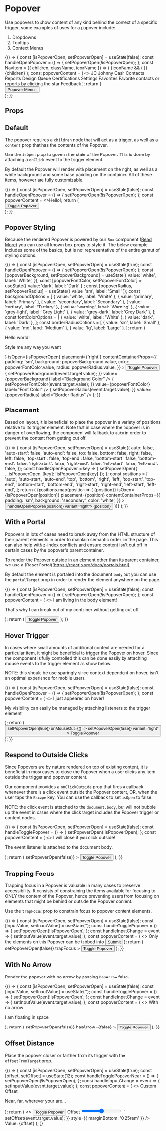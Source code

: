 
<Meta title="Components/Popover" component={Popover} />

# Popover

Use popovers to show content of any kind behind the context of a specific trigger, some examples
of uses for a popover include:

1. Dropdowns
2. Tooltips
3. Context Menus

<Canvas>
  <Story name="Demo">
    {() => {
      const [isPopoverOpen, setPopoverOpen] = useState(false);
      const handleOpenPopover = () => {
        setPopoverOpen(!isPopoverOpen);
      };
      const NavItem = ({ children, className, iconName }) => (
        <Box
          as="li"
          color="grey-500"
          style={{
            flexShrink: 0,
          }}
          className={className}
        >
          <Box direction="row" childGap="md" alignItems="center">
            {iconName && (
              <Box color="grey-300" fontSize="lg">
                <Icon className="nav-item-icon" name={iconName} />
              </Box>
            )}
            <Box style={{ fontWeight: 500 }}>{children}</Box>
          </Box>
        </Box>
      );
      const popoverContent = (
        <>
          <Box
            as="nav"
            fontSize="sm"
            className="main-nav"
            background="white"
            padding={{
              base: '3xl 0 0 0',
              desktop: '0',
            }}
            style={{
              flexShrink: 0,
            }}
          >
            <Box as="ul" childGap="xs" padding="md md sm md">
              <Box direction="row" childGap="sm" alignItems="center">
                <Box
                  fontSize="xs"
                  color="white"
                  radius="sm"
                  background="primary-light"
                  padding="2xs"
                >
                  JC
                </Box>
                <Box display="block" className="truncate">
                  Johnny Cash
                </Box>
              </Box>
            </Box>
            <Box flex="auto" overflow="auto" padding="sm md lg md" childGap="lg">
              <Box
                as="ul"
                childGap="sm"
                style={{
                  flexShrink: 0,
                }}
              >
                <NavItem iconName="contact">Contacts</NavItem>
                <NavItem iconName="chart-bar">Reports</NavItem>
                <NavItem iconName="list">Design Queue</NavItem>
                <NavItem iconName="book">Certifications</NavItem>
                <NavItem iconName="settings">Settings</NavItem>
              </Box>
              <Box
                childGap="sm"
                padding="lg 0 0 0"
                borderWidth="xs 0 0 0"
                borderColor="grey-lighter"
                style={{ flexShrink: 0 }}
              >
                <Heading size="sm" as="h4" variant="grey">
                  Favorites
                </Heading>
                <Box childGap="xs">
                  <Box fontSize="xs" color="grey">
                    Favorite contacts or reports by clicking the star
                  </Box>
                </Box>
              </Box>
              <Box
                childGap="sm"
                padding="lg 0 0 0"
                borderWidth="xs 0 0 0"
                borderColor="grey-lighter"
                style={{ flex: '1 0 auto' }}
              >
                <Box as="ul" childGap="sm">
                  <NavItem iconName="c-question">Feedback</NavItem>
                </Box>
              </Box>
            </Box>
          </Box>
        </>
      );
      return (
        <div>
          <Popover
            content={popoverContent}
            isOpen={isPopoverOpen}
            placement="bottom-start"
            contentContainerProps={{
              padding: 'md',
              direction: 'column',
            }}
            withPortal
          >
            <Button onClick={handleOpenPopover} variant="light" size="sm">
              Popover Menu &nbsp;
              <Icon name="menu" />
            </Button>
          </Popover>
        </div>
      );
    }}
  </Story>
</Canvas>

## Props

<ArgsTable of={Popover} />

## Default

The popover requires a `children` node that will act as a trigger, as well as a `content` prop that has the contents of the Popover.

Use the `isOpen` prop to govern the state of the Popover. This is done by attaching a `onClick` event to the trigger element.

By default the Popover will render with placement on the right, as well as a white background and some base padding on the container. All of these
items, however are fully customizable.

<Canvas>
  <Story name="Default">
    {() => {
      const [isPopoverOpen, setPopoverOpen] = useState(false);
      const handleOpenPopover = () => {
        setPopoverOpen(!isPopoverOpen);
      };
      const popoverContent = <>Hello!</>;
      return (
        <div>
          <Popover
            content={popoverContent}
            isOpen={isPopoverOpen}
            placement="right"
            contentContainerProps={{
              padding: 'sm',
            }}
          >
            <Button onClick={handleOpenPopover} variant="light">
              Toggle Popover
            </Button>
          </Popover>
        </div>
      );
    }}
  </Story>
</Canvas>

## Popover Styling

Because the rendered Popover is powered by our `Box` component ([Read More](/?path=/docs/components-popover--page)) you
can use all known box props to style it. The below example includes some of the basics, but is not representative of
the entire gamut of styling options.

<Canvas>
  <Story name="styling">
    {() => {
      const [isPopoverOpen, setPopoverOpen] = useState(true);
      const handleOpenPopover = () => {
        setPopoverOpen(!isPopoverOpen);
      };
      const [popoverBackground, setPopoverBackground] = useState({
        value: 'white',
        label: 'White',
      });
      const [popoverFontColor, setPopoverFontColor] = useState({ value: 'dark', label: 'Dark' });
      const [popoverRadius, setPopoverRadius] = useState({ value: 'sm', label: 'Small' });
      const backgroundOptions = [
        { value: 'white', label: 'White' },
        { value: 'primary', label: 'Primary' },
        { value: 'secondary', label: 'Secondary' },
        { value: 'tertiary', label: 'Tertiary' },
        { value: 'warning', label: 'Warning' },
        { value: 'grey-light', label: 'Grey Light' },
        { value: 'grey-dark', label: 'Grey Dark' },
      ];
      const fontColorOptions = [
        { value: 'white', label: 'White' },
        { value: 'dark', label: 'Dark' },
      ];
      const borderRadiusOptions = [
        { value: 'sm', label: 'Small' },
        { value: 'md', label: 'Medium' },
        { value: 'lg', label: 'Large' },
      ];
      return (
        <Box height="400px">
          <Box direction="row" childGap="md" wrap>
            <Popover
              content={
                <>
                  <p>Hello world!</p>
                  <p>Style me any way you want</p>
                </>
              }
              isOpen={isPopoverOpen}
              placement={'right'}
              contentContainerProps={{
                padding: 'sm',
                background: popoverBackground.value,
                color: popoverFontColor.value,
                radius: popoverRadius.value,
              }}
            >
              <Button onClick={handleOpenPopover} variant="light">
                Toggle Popover
              </Button>
            </Popover>
          </Box>
          <Box direction="row" childGap="sm" wrap margin="3xl 0 0 0">
            <Box width="200px">
              <SelectInput
                options={backgroundOptions}
                onChange={event => {
                  setPopoverBackground(event.target.value);
                }}
                value={popoverBackground}
                label="Background Color"
              />
            </Box>
            <Box width="200px">
              <SelectInput
                options={fontColorOptions}
                onChange={event => {
                  setPopoverFontColor(event.target.value);
                }}
                value={popoverFontColor}
                label="Font Color"
              />
            </Box>
            <Box width="200px">
              <SelectInput
                options={borderRadiusOptions}
                onChange={event => {
                  setPopoverRadius(event.target.value);
                }}
                value={popoverRadius}
                label="Border Radius"
              />
            </Box>
          </Box>
        </Box>
      );
    }}
  </Story>
</Canvas>

## Placement

Based on layout, it is beneficial to place the popover in a variety of positions relative to its trigger element.
Note that in case where the popover is in danger of overflowing, the component will fallback to `auto` in order to
prevent the content from getting cut off.

<Canvas>
  <Story name="Placement">
    {() => {
      const [isPopoverOpen, setPopoverOpen] = useState({
        auto: false,
        'auto-start': false,
        'auto-end': false,
        top: false,
        bottom: false,
        right: false,
        left: false,
        'top-start': false,
        'top-end': false,
        'bottom-start': false,
        'bottom-end': false,
        'right-start': false,
        'right-end': false,
        'left-start': false,
        'left-end': false,
      });
      const handleOpenPopover = key => {
        setPopoverOpen({ ...isPopoverOpen, [key]: !isPopoverOpen[key] });
      };
      const positions = [
        'auto',
        'auto-start',
        'auto-end',
        'top',
        'bottom',
        'right',
        'left',
        'top-start',
        'top-end',
        'bottom-start',
        'bottom-end',
        'right-start',
        'right-end',
        'left-start',
        'left-end',
      ];
      return (
        <Box direction="row" childGap="md" wrap>
          {positions.map(position => (
            <Box height="100px" padding="5xl" display="inline-block" key={position}>
              <Popover
                content={<>{position}</>}
                isOpen={isPopoverOpen[position]}
                placement={position}
                contentContainerProps={{
                  padding: 'sm',
                  background: 'secondary',
                  color: 'white',
                }}
              >
                <Button onClick={() => handleOpenPopover(position)} variant="light">
                  {position}
                </Button>
              </Popover>
            </Box>
          ))}
        </Box>
      );
    }}
  </Story>
</Canvas>

## With a Portal

Popovers in lots of cases need to break away from the HTML structure of their parent elements
in order to maintain semantic order on the page. This can also help with z-index conflicts
and ensure content isn't cut off in certain cases by the popover's parent container.

To render the Popover outside in an element other than its parent container, we
use a (React Portal)[https://reactjs.org/docs/portals.html].

By default the element is portaled into the document `body` but you can use the `portalTarget` prop
in order to render the element anywhere on the page.

<Canvas>
  <Story name="With a Portal">
    {() => {
      const [isPopoverOpen, setPopoverOpen] = useState(false);
      const handleOpenPopover = () => {
        setPopoverOpen(!isPopoverOpen);
      };
      const popoverContent = (
        <>
          <Heading style={{ marginBottom: '0.5rem' }}>I am living in the body element!</Heading>
          <p>That's why I can break out of my container without getting cut off</p>
        </>
      );
      return (
        <Box display="inline-block">
          <Popover
            content={popoverContent}
            isOpen={isPopoverOpen}
            placement="right-start"
            contentContainerProps={{
              padding: 'md',
              background: 'secondary',
              color: 'white',
            }}
            withPortal
          >
            <Button onClick={handleOpenPopover} variant="light">
              Toggle Popover
            </Button>
          </Popover>
        </Box>
      );
    }}
  </Story>
</Canvas>

## Hover Trigger

In cases where small amounts of additional context are needed for a particular item,
it might be beneficial to trigger the Popover on hover. Since the component is fully controlled
this can be done easily by attaching mouse events to the trigger element as show below.

NOTE: this should be use sparingly since context dependent on hover, isn't an optimal experience for mobile users.

<Canvas>
  <Story name="Hover">
    {() => {
      const [isPopoverOpen, setPopoverOpen] = useState(false);
      const handleOpenPopover = () => {
        setPopoverOpen(!isPopoverOpen);
      };
      const popoverContent = (
        <>
          <Heading style={{ marginBottom: '0.5rem' }}>I just appeared on hover!</Heading>
          <p>My visibility can easily be managed by attaching listeners to the trigger element</p>
        </>
      );
      return (
        <Box display="inline-block">
          <Popover
            content={popoverContent}
            isOpen={isPopoverOpen}
            placement="right-start"
            contentContainerProps={{
              padding: 'md',
              background: 'primary-light',
            }}
            withPortal
          >
            <Button
              onMouseOver={() => setPopoverOpen(true)}
              onMouseOut={() => setPopoverOpen(false)}
              variant="light"
            >
              Toggle Popover
            </Button>
          </Popover>
        </Box>
      );
    }}
  </Story>
</Canvas>

## Respond to Outside Clicks

Since Popovers are by nature rendered on top of existing content, it
is beneficial in most cases to close the Popover when a user clicks any item outside
the trigger and popover content.

Our component provides a `onClickOutside` prop that fires a callback whenever there is a click
event outside the Popover content, OR, when the user taps the `Escape` key.
You can use the callback to set `isOpen` to false.

NOTE: the click event is attached to the `document.body`, but will not bubble up the event
in cases where the click target includes the Popover trigger or content nodes.

<Canvas>
  <Story name="Outside Clicks">
    {() => {
      const [isPopoverOpen, setPopoverOpen] = useState(false);
      const handleTogglePopover = () => {
        setPopoverOpen(!isPopoverOpen);
      };
      const popoverContent = (
        <>
          <Heading style={{ marginBottom: '0.5rem' }}>I will close if you click outside!</Heading>
          <p>The event listener is attached to the document body.</p>
        </>
      );
      return (
        <Box display="inline-block">
          <Popover
            content={popoverContent}
            isOpen={isPopoverOpen}
            placement="right-start"
            contentContainerProps={{
              padding: 'md',
              background: 'primary-light',
            }}
            withPortal
            onClickOutside={() => setPopoverOpen(false)}
          >
            <Button onClick={handleTogglePopover} variant="light">
              Toggle Popover
            </Button>
          </Popover>
        </Box>
      );
    }}
  </Story>
</Canvas>

## Trapping Focus

Trapping focus in a Popover is valuable in many cases to preserve accessibility. It consists
of constraining the items available for focusing to ONLY the content of the Popover, hence preventing
users from focusing on elements that might be behind or outside the Popover content.

Use the `trapFocus` prop to constrain focus to popover content elements.

<Canvas>
  <Story name="Trapping Focus">
    {() => {
      const [isPopoverOpen, setPopoverOpen] = useState(false);
      const [inputValue, setInputValue] = useState('');
      const handleTogglePopover = () => {
        setPopoverOpen(!isPopoverOpen);
      };
      const handleInputChange = event => {
        setInputValue(event.target.value);
      };
      const popoverContent = (
        <>
          <Box direction="column" childGap="sm">
            <Heading>Only the elements on this Popover can be tabbed into</Heading>
            <TextInput onChange={handleInputChange} value={inputValue} />
            <Button>Submit</Button>
          </Box>
        </>
      );
      return (
        <Box display="inline-block">
          <Popover
            content={popoverContent}
            isOpen={isPopoverOpen}
            placement="right-start"
            contentContainerProps={{
              padding: 'md',
              background: 'grey-lightest',
            }}
            withPortal
            onClickOutside={() => setPopoverOpen(false)}
            trapFocus
          >
            <Button onClick={handleTogglePopover} variant="light">
              Toggle Popover
            </Button>
          </Popover>
        </Box>
      );
    }}
  </Story>
</Canvas>

## With No Arrow

Render the popover with no arrow by passing `hasArrow` false.

<Canvas>
  <Story name="Hide Arrow">
    {() => {
      const [isPopoverOpen, setPopoverOpen] = useState(false);
      const [inputValue, setInputValue] = useState('');
      const handleTogglePopover = () => {
        setPopoverOpen(!isPopoverOpen);
      };
      const handleInputChange = event => {
        setInputValue(event.target.value);
      };
      const popoverContent = (
        <>
          <Box direction="column" childGap="sm">
            <Heading>With no arrow</Heading>
            <p>I am floating in space</p>
          </Box>
        </>
      );
      return (
        <Box display="inline-block">
          <Popover
            content={popoverContent}
            isOpen={isPopoverOpen}
            placement="right-start"
            contentContainerProps={{
              padding: 'md',
              background: 'grey-lightest',
            }}
            withPortal
            onClickOutside={() => setPopoverOpen(false)}
            hasArrow={false}
          >
            <Button onClick={handleTogglePopover} variant="light">
              Toggle Popover
            </Button>
          </Popover>
        </Box>
      );
    }}
  </Story>
</Canvas>

## Offset Distance

Place the popover closer or farther from its trigger with the `offsetFromTarget` prop.

<Canvas>
  <Story name="Offset Distance">
    {() => {
      const [isPopoverOpen, setPopoverOpen] = useState(true);
      const [offset, setOffset] = useState(12);
      const handleTogglePopoverNear = () => {
        setPopoverOpen(!isPopoverOpen);
      };
      const handleInputChange = event => {
        setInputValue(event.target.value);
      };
      const popoverContent = (
        <>
          <Box direction="column" childGap="sm">
            <Heading>Custom Offset</Heading>
            <p>Near, far, wherever your are...</p>
          </Box>
        </>
      );
      return (
        <>
          <Box display="inline-block">
            <Popover
              content={popoverContent}
              isOpen={isPopoverOpen}
              placement="right-start"
              contentContainerProps={{
                padding: 'md',
                background: 'grey-lightest',
              }}
              withPortal
              hasArrow={false}
              offsetFromTarget={offset}
            >
              <Button onClick={handleTogglePopoverNear} variant="light">
                Toggle Popover
              </Button>
            </Popover>
          </Box>
          <Box margin="2xl 0 0 0" maxWidth="300px">
            <label htmlFor="offset" style={{ fontWeight: 'bold', marginBottom: '0.25rem' }}>
              Offset
            </label>
            <input
              type="range"
              id="offset"
              name="offset"
              min="0"
              max="24"
              step="1"
              value={offset}
              onChange={event => {
                setOffset(event.target.value);
              }}
              style={{ marginBottom: '0.25rem' }}
            />
            <span style={{ display: 'inline' }}>Value: {offset}</span>
          </Box>
        </>
      );
    }}
  </Story>
</Canvas>
